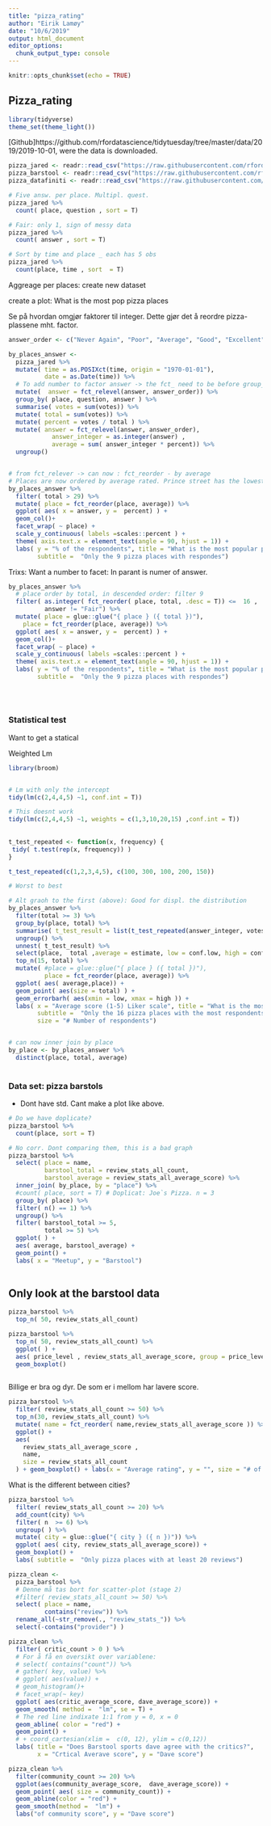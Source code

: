 ```yaml
---
title: "pizza_rating"
author: "Eirik Lamøy"
date: "10/6/2019"
output: html_document
editor_options: 
  chunk_output_type: console
---
```


```r
knitr::opts_chunk$set(echo = TRUE)
```

## Pizza_rating

```r
library(tidyverse)
theme_set(theme_light())

```


[Github]https://github.com/rfordatascience/tidytuesday/tree/master/data/2019/2019-10-01, were the data is downloaded.

```r
pizza_jared <- readr::read_csv("https://raw.githubusercontent.com/rfordatascience/tidytuesday/master/data/2019/2019-10-01/pizza_jared.csv")
pizza_barstool <- readr::read_csv("https://raw.githubusercontent.com/rfordatascience/tidytuesday/master/data/2019/2019-10-01/pizza_barstool.csv")
pizza_datafiniti <- readr::read_csv("https://raw.githubusercontent.com/rfordatascience/tidytuesday/master/data/2019/2019-10-01/pizza_datafiniti.csv")

```


```r
# Five answ. per place. Multipl. quest.
pizza_jared %>% 
  count( place, question , sort = T)

# Fair: only 1, sign of messy data
pizza_jared %>% 
  count( answer , sort = T)

# Sort by time and place _ each has 5 obs
pizza_jared %>% 
  count(place, time , sort  = T)

```


Aggreage per places:
create new dataset

create a plot: What is the most pop pizza places

Se på hvordan omgjør faktorer til integer.
Dette gjør det å reordre pizza-plassene mht. factor.


```r

answer_order <- c("Never Again", "Poor", "Average", "Good", "Excellent")  

by_places_answer <-
  pizza_jared %>% 
  mutate( time = as.POSIXct(time, origin = "1970-01-01"),
          date = as.Date(time)) %>% 
  # To add number to factor answer -> the fct_ need to be before group_by
  mutate(  answer = fct_relevel(answer, answer_order)) %>% 
  group_by( place, question, answer ) %>% 
  summarise( votes = sum(votes)) %>% 
  mutate( total = sum(votes)) %>% 
  mutate( percent = votes / total ) %>% 
  mutate( answer = fct_relevel(answer, answer_order),
            answer_integer = as.integer(answer) ,
            average = sum( answer_integer * percent)) %>% 
  ungroup()


# from fct_relever -> can now : fct_reorder - by average
# Places are now ordered by average rated. Prince street has the lowest. Willamsbyrg has the heighets.
by_places_answer %>% 
  filter( total > 29) %>% 
  mutate( place = fct_reorder(place, average)) %>% 
  ggplot( aes( x = answer, y =  percent) ) + 
  geom_col()+
  facet_wrap( ~ place) + 
  scale_y_continuous( labels =scales::percent ) +
  theme( axis.text.x = element_text(angle = 90, hjust = 1)) +
  labs( y = "% of the respondents", title = "What is the most popular pizza in open stats meetup?", 
        subtitle =  "Only the 9 pizza places with respondes")

```


Trixs: Want a number to facet:
In parant is numer of answer.
```r

by_places_answer %>% 
  # place order by total, in descended order: filter 9
  filter( as.integer( fct_reorder( place, total, .desc = T)) <=  16 ,
          answer != "Fair") %>%   
  mutate( place = glue::glue("{ place } ({ total })"),
    place = fct_reorder(place, average)) %>% 
  ggplot( aes( x = answer, y =  percent) ) + 
  geom_col()+
  facet_wrap( ~ place) + 
  scale_y_continuous( labels =scales::percent ) +
  theme( axis.text.x = element_text(angle = 90, hjust = 1)) +
  labs( y = "% of the respondents", title = "What is the most popular pizza in open stats meetup?", 
        subtitle =  "Only the 9 pizza places with respondes")
  
  
  
```

### Statistical test

Want to get a statical 

Weighted Lm

```r
library(broom)


# Lm with only the intercept
tidy(lm(c(2,4,4,5) ~1, conf.int = T))

# This doesnt work
tidy(lm(c(2,4,4,5) ~1, weights = c(1,3,10,20,15) ,conf.int = T))
  
  
t_test_repeated <- function(x, frequency) {
 tidy( t.test(rep(x, frequency)) )
}

t_test_repeated(c(1,2,3,4,5), c(100, 300, 100, 200, 150))

# Worst to best

# Alt graoh to the first (above): Good for displ. the distribution
by_places_answer %>% 
  filter(total >= 3) %>% 
  group_by(place, total) %>% 
  summarise( t_test_result = list(t_test_repeated(answer_integer, votes))) %>% 
  ungroup() %>% 
  unnest( t_test_result) %>% 
  select(place,  total ,average = estimate, low = conf.low, high = conf.high ) %>% 
  top_n(15, total) %>% 
  mutate( #place = glue::glue("{ place } ({ total })"),
          place = fct_reorder(place, average)) %>% 
  ggplot( aes( average,place)) + 
  geom_point( aes(size = total) ) +
  geom_errorbarh( aes(xmin = low, xmax = high )) +
  labs( x = "Average score (1-5) Liker scale", title = "What is the most popular pizza in open stats meetup?",
        subtitle =  "Only the 16 pizza places with the most respondents. # respond. show in parentes.", 
        size = "# Number of respondents")


# can now inner join by place
by_place <- by_places_answer %>% 
  distinct(place, total, average)
  


```


### Data set: pizza barstols
- Dont have std. Cant make a plot like above.

```r
# Do we have doplicate?
pizza_barstool %>%
  count(place, sort = T)

# No corr. Dont comparing them, this is a bad graph
pizza_barstool %>% 
  select( place = name,
          barstool_total = review_stats_all_count,
          barstool_average = review_stats_all_average_score) %>% 
  inner_join( by_place, by = "place") %>%
  #count( place, sort = T) # Doplicat: Joe`s Pizza. n = 3
  group_by( place) %>% 
  filter( n() == 1) %>% 
  ungroup() %>% 
  filter( barstool_total >= 5,
          total >= 5) %>% 
  ggplot( ) + 
  aes( average, barstool_average) +
  geom_point() +
  labs( x = "Meetup", y = "Barstool")
  

```


## Only look at the barstool data
 
 
```r
pizza_barstool %>% 
  top_n( 50, review_stats_all_count) 

pizza_barstool %>% 
  top_n( 50, review_stats_all_count) %>% 
  ggplot( ) +
  aes( price_level , review_stats_all_average_score, group = price_level) +
  geom_boxplot()
   

```
Billige er bra og dyr. De som er i mellom har lavere score.


```r


pizza_barstool %>% 
  filter( review_stats_all_count >= 50) %>% 
  top_n(30, review_stats_all_count) %>%
  mutate( name = fct_reorder( name,review_stats_all_average_score )) %>% 
  ggplot() +
  aes(
    review_stats_all_average_score ,
    name,
    size = review_stats_all_count
  ) + geom_boxplot() + labs(x = "Average rating", y = "", size = "# of reviews", title = "Barstool sports rating of pizza places. Only places at least 50 reviews")


```

What is the different between cities?

```r
pizza_barstool %>% 
  filter( review_stats_all_count >= 20) %>%
  add_count(city) %>%  
  filter( n  >= 6) %>%  
  ungroup( ) %>% 
  mutate( city = glue::glue("{ city } ({ n })")) %>% 
  ggplot( aes( city, review_stats_all_average_score)) +
  geom_boxplot() +
  labs( subtitle =  "Only pizza places with at least 20 reviews")
```



```r
pizza_clean <- 
  pizza_barstool %>% 
  # Denne må tas bort for scatter-plot (stage 2)
  #filter( review_stats_all_count >= 50) %>% 
  select( place = name, 
          contains("review")) %>% 
  rename_all(~str_remove(., "review_stats_")) %>% 
  select(-contains("provider") ) 

pizza_clean %>% 
  filter( critic_count > 0 ) %>% 
  # For å få en oversikt over variablene:
  # select( contains("count")) %>% 
  # gather( key, value) %>% 
  # ggplot( aes(value)) +
  # geom_histogram()+
  # facet_wrap(~ key)
  ggplot( aes(critic_average_score, dave_average_score)) +
  geom_smooth( method =  "lm", se = T) +
  # The red line indixate 1:1 from y = 0, x = 0
  geom_abline( color = "red") +
  geom_point() +
  # + coord_cartesian(xlim =  c(0, 12), ylim = c(0,12))
  labs( title = "Does Barstool sports dave agree with the critics?",
        x = "Crtical Averave score", y = "Dave score")

```


```r
pizza_clean %>%
  filter(community_count >= 20) %>%
  ggplot(aes(community_average_score,  dave_average_score)) +
  geom_point( aes( size = community_count)) +
  geom_abline(color = "red") +
  geom_smooth(method =  "lm") +
  labs("of community score", y = "Dave score")
  
  
```


